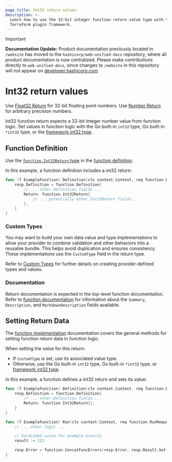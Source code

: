 ```yaml
---
page_title: Int32 return values
description: >-
  Learn how to use the 32-bit integer function return value type with the
  Terraform plugin framework.
---
```


> [!IMPORTANT]  
> **Documentation Update:** Product documentation previously located in `/website` has moved to the `hashicorp/web-unified-docs` repository, where all product documentation is now centralized. Please make contributions directly to `web-unified-docs`, since changes to `/website` in this repository will not appear on [developer.hashicorp.com](https://developer.hashicorp.com)

# Int32 return values

<Tip>

Use [Float32 Return](/terraform/plugin/framework/functions/returns/float32) for 32-bit floating point numbers. Use [Number Return](/terraform/plugin/framework/functions/returns/number) for arbitrary precision numbers.

</Tip>

Int32 function return expects a 32-bit integer number value from function logic. Set values in function logic with the Go built-in `int32` type, Go built-in `*int32` type, or the [framework int32 type](/terraform/plugin/framework/handling-data/types/int32).

## Function Definition

Use the [`function.Int32Return` type](https://pkg.go.dev/github.com/hashicorp/terraform-plugin-framework/function#Int32Return) in the [function definition](/terraform/plugin/framework/functions/implementation#definition-method).

In this example, a function definition includes a int32 return:

```go
func (f ExampleFunction) Definition(ctx context.Context, req function.DefinitionRequest, resp *function.DefinitionResponse) {
    resp.Definition = function.Definition{
        // ... other Definition fields ...
        Return: function.Int32Return{
            // ... potentially other Int32Return fields ...
        },
    }
}
```

### Custom Types

You may want to build your own data value and type implementations to allow your provider to combine validation and other behaviors into a reusable bundle. This helps avoid duplication and ensures consistency. These implementations use the `CustomType` field in the return type.

Refer to [Custom Types](/terraform/plugin/framework/handling-data/types/custom) for further details on creating provider-defined types and values.

### Documentation

Return documentation is expected in the top-level function documentation. Refer to [function documentation](/terraform/plugin/framework/functions/documentation) for information about the `Summary`, `Description`, and `MarkdownDescription` fields available.

## Setting Return Data

The [function implementation](/terraform/plugin/framework/functions/implementation) documentation covers the general methods for setting function return data in function logic.

When setting the value for this return:

* If `CustomType` is set, use its associated value type.
* Otherwise, use the Go built-in `int32` type, Go built-in `*int32` type, or [framework int32 type](/terraform/plugin/framework/handling-data/types/int32).

In this example, a function defines a int32 return and sets its value:

```go
func (f ExampleFunction) Definition(ctx context.Context, req function.DefinitionRequest, resp *function.DefinitionResponse) {
    resp.Definition = function.Definition{
        // ... other Definition fields ...
        Return: function.Int32Return{},
    }
}

func (f ExampleFunction) Run(ctx context.Context, req function.RunRequest, resp *function.RunResponse) {
    // ... other logic ...

    // hardcoded value for example brevity
    result := 123

    resp.Error = function.ConcatFuncErrors(resp.Error, resp.Result.Set(ctx, &result))
}
```
